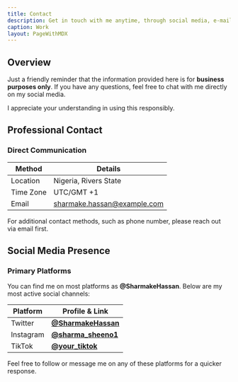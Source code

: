 ```yaml
---
title: Contact
description: Get in touch with me anytime, through social media, e-mail, or phone number.
caption: Work
layout: PageWithMDX
---
```


## Overview

Just a friendly reminder that the information provided here is for **business purposes only**. If you have any questions, feel free to chat with me directly on my social media.

I appreciate your understanding in using this responsibly.

## Professional Contact

### Direct Communication

| Method    | Details                                                     |
| --------- | ----------------------------------------------------------- |
| Location  | Nigeria, Rivers State                                       |
| Time Zone | UTC/GMT +1                                                  |
| Email     | [sharmake.hassan@example.com](mailto:sharmake.hassan@example.com) |

For additional contact methods, such as phone number, please reach out via email first.

## Social Media Presence

### Primary Platforms

You can find me on most platforms as **@SharmakeHassan**. Below are my most active social channels:

| Platform  | Profile & Link                                                  |
| --------- | --------------------------------------------------------------- |
| Twitter   | [**@SharmakeHassan**](https://twitter.com/SharmakeHassan)       |
| Instagram | [**@sharma_sheeno1**](https://instagram.com/sharma_sheeno1)     |
| TikTok    | [**@your_tiktok**](https://tiktok.com/@your_tiktok)             |

Feel free to follow or message me on any of these platforms for a quicker response.

